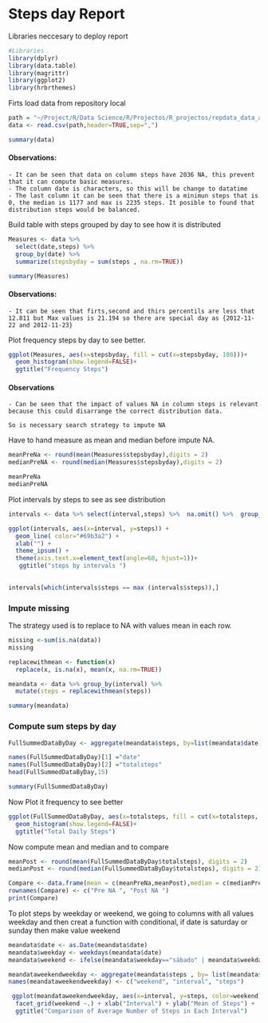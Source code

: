 # Steps day Report

Libraries neccesary to deploy report
``` r
#Libraries
library(dplyr)
library(data.table)
library(magrittr)
library(ggplot2)
library(hrbrthemes)
```

Firts load data from repository local 


```r
path = "~/Project/R/Data Science/R/Projectos/R_projectos/repdata_data_activity/activity.csv"
data <- read.csv(path,header=TRUE,sep=",")

summary(data)
```
#### Observations:
```
- It can be seen that data on column steps have 2036 NA, this prevent that it can compute basic measures.
- The column date is characters, so this will be change to datatime
- The last column it can be seen that there is a minimun steps that is 0, the median is 1177 and max is 2235 steps. It posible to found that distribution steps would be balanced.
```

Build table with steps grouped by day to see how it is distributed

```r
Measures <- data %>% 
  select(date,steps) %>% 
  group_by(date) %>%
  summarize(stepsbyday = sum(steps , na.rm=TRUE)) 

summary(Measures)

```

#### Observations:

```
- It can be seen that firts,second and thirs percentils are less that 12.811 but Max values is 21.194 so there are special day as {2012-11-22 and 2012-11-23}
```

Plot frequency steps by day to see better.

```r
ggplot(Measures, aes(x=stepsbyday, fill = cut(x=stepsbyday, 100)))+
  geom_histogram(show.legend=FALSE)+
  ggtitle("Frequency Steps")
```
#### Observations 

```
- Can be seen that the impact of values NA in column steps is relevant because this could disarrange the correct distribution data.

So is necessary search strategy to impute NA 
```

Have to hand measure as mean and median before impute NA.

```r
meanPreNa <- round(mean(Measures$stepsbyday),digits = 2)
medianPreNA <- round(median(Measures$stepsbyday),digits = 2)

meanPreNa
medianPreNA
```

Plot intervals by steps to see as see distribution 

```r

intervals <- data %>% select(interval,steps) %>%  na.omit() %>%  group_by(interval) %>% summarize(steps = mean(steps))

```
```r
ggplot(intervals, aes(x=interval, y=steps)) +
  geom_line( color="#69b3a2") + 
  xlab("") +
  theme_ipsum() +
  theme(axis.text.x=element_text(angle=60, hjust=1))+
   ggtitle("steps by intervals ")

 
intervals[which(intervals$steps == max (intervals$steps)),]
```

### Impute missing 

The strategy used is to replace to NA with values mean in each row.

``` r
missing <-sum(is.na(data))
missing
```

```r
replacewithmean <- function(x)
  replace(x, is.na(x), mean(x, na.rm=TRUE))

meandata <- data %>% group_by(interval) %>%
  mutate(steps = replacewithmean(steps))

summary(meandata)

```

### Compute sum steps by day 

```r

FullSummedDataByDay <- aggregate(meandata$steps, by=list(meandata$date), sum)

names(FullSummedDataByDay)[1] ="date"
names(FullSummedDataByDay)[2] ="totalsteps"
head(FullSummedDataByDay,15)

summary(FullSummedDataByDay)  
```

Now Plot it frequency to see better

```r
ggplot(FullSummedDataByDay, aes(x=totalsteps, fill = cut(x=totalsteps, 100)))+
  geom_histogram(show.legend=FALSE)+
  ggtitle("Total Daily Steps")
```

Now compute mean and median and to compare 

```r
meanPost <- round(mean(FullSummedDataByDay$totalsteps), digits = 2)
medianPost <- round(median(FullSummedDataByDay$totalsteps), digits = 2)

Compare <- data.frame(mean = c(meanPreNa,meanPost),median = c(medianPreNA,medianPost))
rownames(Compare) <- c("Pre NA ", "Post NA ")
print(Compare)

```

To plot steps by weekday or weekend, we going to columns with all values weekday and then creat a function with conditional, if date is saturday or sunday then make value weekend


```r
meandata$date <- as.Date(meandata$date)
meandata$weekday <- weekdays(meandata$date)
meandata$weekend <- ifelse(meandata$weekday=="sábado" | meandata$weekday=="domingo", "Weekend", "Weekday" )

meandataweekendweekday <- aggregate(meandata$steps , by= list(meandata$weekend, meandata$interval), na.omit(mean))
names(meandataweekendweekday) <- c("weekend", "interval", "steps")

```

```r
 ggplot(meandataweekendweekday, aes(x=interval, y=steps, color=weekend)) + geom_line()+
  facet_grid(weekend ~.) + xlab("Interval") + ylab("Mean of Steps") +
  ggtitle("Comparison of Average Number of Steps in Each Interval")
```